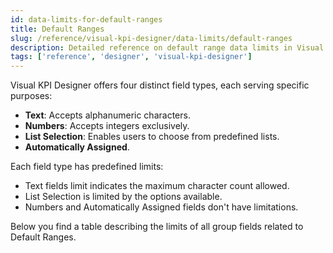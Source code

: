 ```yaml
---
id: data-limits-for-default-ranges
title: Default Ranges
slug: /reference/visual-kpi-designer/data-limits/default-ranges
description: Detailed reference on default range data limits in Visual KPI Designer, highlighting field types, character limits, and configuration specifics.
tags: ['reference', 'designer', 'visual-kpi-designer']
---
```


<head>
  <title>Default Ranges</title>
  <meta name="keywords" content="Default Ranges, Data Limits, Visual KPI Designer, designer, Visual KPI, reference, field types, character limits"/>
</head>


Visual KPI Designer offers four distinct field types, each serving specific purposes:

- **Text**: Accepts alphanumeric characters.
- **Numbers**: Accepts integers exclusively.
- **List Selection**: Enables users to choose from predefined lists.
- **Automatically Assigned**.

Each field type has predefined limits:

- Text fields limit indicates the maximum character count allowed.
- List Selection is limited by the options available.
- Numbers and Automatically Assigned fields don't have limitations.

Below you find a table describing the limits of all group fields related to Default Ranges.

<JsonToTable jsonData={table} />